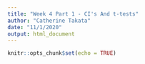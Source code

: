 ```yaml
---
title: "Week 4 Part 1 - CI's And t-tests"
author: "Catherine Takata"
date: "11/1/2020"
output: html_document
---
```


```r
knitr::opts_chunk$set(echo = TRUE)
```

